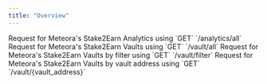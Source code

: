 ```yaml
---
title: "Overview"
---
```


<CardGroup>
  <Card title="get_all_analytics"  icon="file-code" iconType="solid" href="/api-reference/analytics/get_all_analytics">
    Request for Meteora's Stake2Earn Analytics using `GET` `/analytics/all`
  </Card>

  <Card title="get_all_vaults"  icon="file-code" iconType="solid" href="/api-reference/vaults/get_all_vaults">
    Request for Meteora's Stake2Earn Vaults using `GET` `/vault/all`
  </Card>
  <Card title="filter_vaults"  icon="file-code" iconType="solid" href="/api-reference/vaults/filter_vaults">
    Request for Meteora's Stake2Earn Vaults by filter using `GET` `/vault/filter`
  </Card>
  <Card title="get_one_vault"  icon="file-code" iconType="solid" href="/api-reference/vaults/get_one_vault">
    Request for Meteora's Stake2Earn Vaults by vault address using `GET` `/vault/{vault_address}`
  </Card>
</CardGroup>